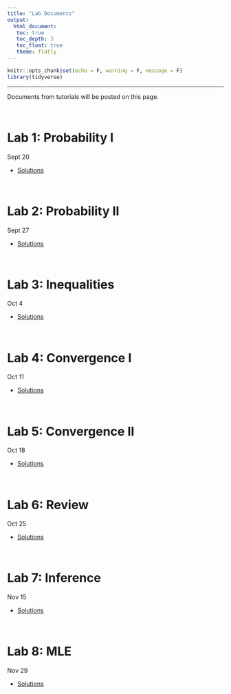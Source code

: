 ```yaml
---
title: "Lab Documents"
output: 
  html_document:
   toc: true
   toc_depth: 3
   toc_float: true
   theme: flatly
---
```


```r
knitr::opts_chunk$set(echo = F, warning = F, message = F)
library(tidyverse)
```

******

Documents from tutorials will be posted on this page.

<br>

# Lab 1: Probability I 

Sept 20

* [Solutions](https://drive.google.com/file/d/1bBMDI3ujtFrzIBEU1lQkhPe4ds2L3rRQ/view?usp=sharing)

<br>

# Lab 2: Probability II 

Sept 27

* [Solutions](https://drive.google.com/file/d/1Q82VVZF5AoMRrzts2YOIXIe6X5RahBjY/view?usp=sharing)

<br>

# Lab 3: Inequalities 

Oct 4

* [Solutions](https://drive.google.com/file/d/1UHyhqWIGdUjssP15RB0He8x7yK285qmZ/view?usp=sharing)

<br>

# Lab 4: Convergence I 

Oct 11

* [Solutions](https://drive.google.com/file/d/1vdrhOqoqeM80ZDFXwQc9dWizyRvZFUGU/view?usp=sharing)

<br>

# Lab 5: Convergence II 

Oct 18

* [Solutions](https://drive.google.com/file/d/1mxRlhqRtmVeYCFlesGfvEmVjJY2ZpzzK/view?usp=sharing)

<br>

# Lab 6: Review 

Oct 25

* [Solutions](https://drive.google.com/file/d/1vX8W4vLSLqA7Ijwf2BMYH1ICvPQBgpGl/view?usp=sharing)

<br>

# Lab 7: Inference 

Nov 15

* [Solutions](https://drive.google.com/file/d/1egFnGB21fP94CO_fu1LCK5THBzNFrqvm/view?usp=sharing)

<br>

# Lab 8: MLE

Nov 29

* [Solutions](https://drive.google.com/file/d/16yOtdxxTdLwUroDB7l1d2un8X8aXICNy/view?usp=share_link)


